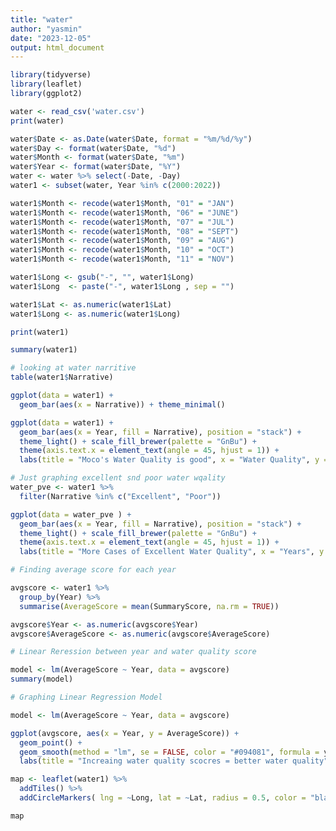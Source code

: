 ```yaml
---
title: "water"
author: "yasmin"
date: "2023-12-05"
output: html_document
---
```


```r
library(tidyverse)
library(leaflet)
library(ggplot2)
```


```r
water <- read_csv('water.csv')
print(water)
```


```r
water$Date <- as.Date(water$Date, format = "%m/%d/%y")
water$Day <- format(water$Date, "%d")
water$Month <- format(water$Date, "%m")
water$Year <- format(water$Date, "%Y")
water <- water %>% select(-Date, -Day)
water1 <- subset(water, Year %in% c(2000:2022))

water1$Month <- recode(water1$Month, "01" = "JAN")
water1$Month <- recode(water1$Month, "06" = "JUNE")
water1$Month <- recode(water1$Month, "07" = "JUL")
water1$Month <- recode(water1$Month, "08" = "SEPT")
water1$Month <- recode(water1$Month, "09" = "AUG")
water1$Month <- recode(water1$Month, "10" = "OCT")
water1$Month <- recode(water1$Month, "11" = "NOV")

water1$Long <- gsub("-", "", water1$Long)
water1$Long  <- paste("-", water1$Long , sep = "")

water1$Lat <- as.numeric(water1$Lat)
water1$Long <- as.numeric(water1$Long)

print(water1)
```

```r
summary(water1)

```


```r
# looking at water narritive 
table(water1$Narrative)
```

```r
ggplot(data = water1) + 
  geom_bar(aes(x = Narrative)) + theme_minimal()  

```


```r
ggplot(data = water1) + 
  geom_bar(aes(x = Year, fill = Narrative), position = "stack") + 
  theme_light() + scale_fill_brewer(palette = "GnBu") + 
  theme(axis.text.x = element_text(angle = 45, hjust = 1)) + 
  labs(title = "Moco's Water Quality is good", x = "Water Quality", y = "Count")
```

```r
# Just graphing excellent snd poor water wqality
water_pve <- water1 %>%
  filter(Narrative %in% c("Excellent", "Poor"))

ggplot(data = water_pve ) + 
  geom_bar(aes(x = Year, fill = Narrative), position = "stack") + 
  theme_light() + scale_fill_brewer(palette = "GnBu") + 
  theme(axis.text.x = element_text(angle = 45, hjust = 1)) + 
  labs(title = "More Cases of Excellent Water Quality", x = "Years", y = "Count")

```


```r
# Finding average score for each year

avgscore <- water1 %>%
  group_by(Year) %>%
  summarise(AverageScore = mean(SummaryScore, na.rm = TRUE))

avgscore$Year <- as.numeric(avgscore$Year)
avgscore$AverageScore <- as.numeric(avgscore$AverageScore)

```

```r
# Linear Reression between year and water quality score

model <- lm(AverageScore ~ Year, data = avgscore)
summary(model)
```


```r
# Graphing Linear Regression Model 

model <- lm(AverageScore ~ Year, data = avgscore)

ggplot(avgscore, aes(x = Year, y = AverageScore)) +
  geom_point() +
  geom_smooth(method = "lm", se = FALSE, color = "#094081", formula = y ~ x) +
  labs(title = "Increaing water quality scocres = better water quality", x = "Year",y = "Water Quality Scores")

```


```r
map <- leaflet(water1) %>%
  addTiles() %>%
  addCircleMarkers( lng = ~Long, lat = ~Lat, radius = 0.5, color = "black", popup = ~paste("Year: ", Year, "<br>Narrative: ", Narrative))

map
```

